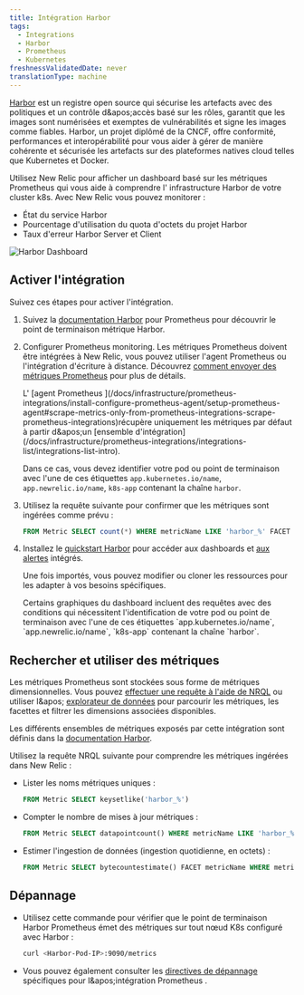 ```yaml
---
title: Intégration Harbor
tags:
  - Integrations
  - Harbor
  - Prometheus
  - Kubernetes
freshnessValidatedDate: never
translationType: machine
---
```


[Harbor](https://goharbor.io/) est un registre open source qui sécurise les artefacts avec des politiques et un contrôle d&amp;apos;accès basé sur les rôles, garantit que les images sont numérisées et exemptes de vulnérabilités et signe les images comme fiables. Harbor, un projet diplômé de la CNCF, offre conformité, performances et interopérabilité pour vous aider à gérer de manière cohérente et sécurisée les artefacts sur des plateformes natives cloud telles que Kubernetes et Docker.

Utilisez New Relic pour afficher un dashboard basé sur les métriques Prometheus qui vous aide à comprendre l' infrastructure Harbor de votre cluster k8s. Avec New Relic vous pouvez monitorer :

* État du service Harbor
* Pourcentage d'utilisation du quota d'octets du projet Harbor
* Taux d'erreur Harbor Server et Client

<img title="Harbor Dashboard" alt="Harbor Dashboard" src="/images/kubernetes_screenshot-crop_harbor-dashboard.webp" />

## Activer l'intégration

Suivez ces étapes pour activer l'intégration.

1. Suivez la [documentation Harbor](https://goharbor.io/docs/2.2.0/administration/metrics/#scrapping-metrics-with-prometheus) pour Prometheus pour découvrir le point de terminaison métrique Harbor.

2. Configurer Prometheus monitoring. Les métriques Prometheus doivent être intégrées à New Relic, vous pouvez utiliser l'agent Prometheus ou l'intégration d'écriture à distance. Découvrez [comment envoyer des métriques Prometheus](/docs/infrastructure/prometheus-integrations/get-started/send-prometheus-metric-data-new-relic/) pour plus de détails.

   <Callout variant="important">
     L' [agent Prometheus ](/docs/infrastructure/prometheus-integrations/install-configure-prometheus-agent/setup-prometheus-agent#scrape-metrics-only-from-prometheus-integrations-scrape-prometheus-integrations)récupère uniquement les métriques par défaut à partir d&amp;apos;un [ensemble d'intégration](/docs/infrastructure/prometheus-integrations/integrations-list/integrations-list-intro).

     Dans ce cas, vous devez identifier votre pod ou point de terminaison avec l'une de ces étiquettes `app.kubernetes.io/name`, `app.newrelic.io/name`, `k8s-app` contenant la chaîne `harbor`.
   </Callout>

3. Utilisez la requête suivante pour confirmer que les métriques sont ingérées comme prévu :

   ```sql
   FROM Metric SELECT count(*) WHERE metricName LIKE 'harbor_%' FACET metricName LIMIT MAX
   ```

4. Installez le [quickstart Harbor](https://newrelic.com/instant-observability/harbor) pour accéder aux dashboards et [aux alertes](/docs/alerts-applied-intelligence/new-relic-alerts/learn-alerts/introduction-alerts/) intégrés.

   Une fois importés, vous pouvez modifier ou cloner les ressources pour les adapter à vos besoins spécifiques.

   <Callout variant="important">
     Certains graphiques du dashboard incluent des requêtes avec des conditions qui nécessitent l'identification de votre pod ou point de terminaison avec l'une de ces étiquettes `app.kubernetes.io/name`, `app.newrelic.io/name`, `k8s-app` contenant la chaîne `harbor`.
   </Callout>

## Rechercher et utiliser des métriques

Les métriques Prometheus sont stockées sous forme de métriques dimensionnelles. Vous pouvez [effectuer une requête à l'aide de NRQL](/docs/telemetry-data-platform/get-data/apis/query-metric-data-type/) ou utiliser l&amp;apos; [explorateur de données](/docs/query-your-data/explore-query-data/browse-data/introduction-data-explorer/) pour parcourir les métriques, les facettes et filtrer les dimensions associées disponibles.

Les différents ensembles de métriques exposés par cette intégration sont définis dans la [documentation Harbor](https://goharbor.io/docs/2.2.0/administration/metrics/).

Utilisez la requête NRQL suivante pour comprendre les métriques ingérées dans New Relic :

* Lister les noms métriques uniques :

  ```sql
  FROM Metric SELECT keysetlike('harbor_%')
  ```

* Compter le nombre de mises à jour métriques :

  ```sql
  FROM Metric SELECT datapointcount() WHERE metricName LIKE 'harbor_%' LIMIT MAX
  ```

* Estimer l'ingestion de données (ingestion quotidienne, en octets) :

  ```sql
  FROM Metric SELECT bytecountestimate() FACET metricName WHERE metricName LIKE 'harbor_%' SINCE 1 DAY AGO LIMIT MAX
  ```

## Dépannage

* Utilisez cette commande pour vérifier que le point de terminaison Harbor Prometheus émet des métriques sur tout nœud K8s configuré avec Harbor :

  ```sh
  curl <Harbor-Pod-IP>:9090/metrics
  ```

* Vous pouvez également consulter les [directives de dépannage](/docs/infrastructure/prometheus-integrations/install-configure-prometheus-agent/troubleshooting-guide/) spécifiques pour l&amp;apos;intégration Prometheus .